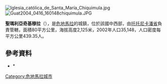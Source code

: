 [[Image:Iglesia_católica_de_Santa_María_Chiquimula.jpg|right]]
[[Image:Guat2004_0416_160148chiquimula.JPG|thumb]]

'''聖瑪利亞奇基穆拉'''（{{lang-es|Santa María Chiquimula}}），是[[危地馬拉|危地馬拉]]的城鎮，位於該國中西部，由[[托托尼卡潘省|托托尼卡潘省]]負責管轄，面積80平方公里，海拔高度2,125米，2002年人口35,148，人口密度每平方公里439.35人。

{{Coord|15|1|45|N|91|19|46|W|display=title}}

==參考資料==
*{{cite web |url=http://munisantamariachiquimula.org/datosgeograficos.htm |title=Santa María Chiquimula. Datos geográficos |accessdate=2012-02-28 |publisher=Municipalidad de Santa María Chiquimula |deadurl=yes |archiveurl=https://web.archive.org/web/20120218204530/http://munisantamariachiquimula.org/datosgeograficos.htm |archivedate=2012-02-18 }}*

{{Guatemala-geo-stub}}
[[Category:危地馬拉城市|Category:危地馬拉城市]]